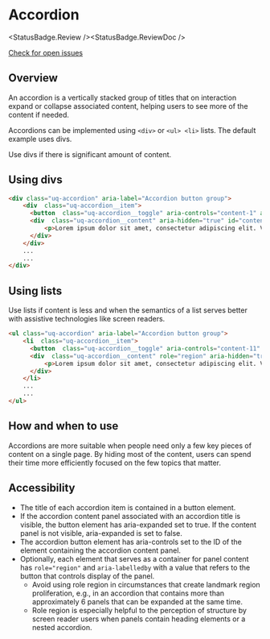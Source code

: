 
# Accordion

<StatusBadge.Review /><StatusBadge.ReviewDoc />

<a href="https://github.com/uq-its-ss/design-system/issues" class="uq-button uq-button--text" target="_blank">Check for open issues</a>

## Overview

An accordion is a vertically stacked group of titles that on interaction expand or collapse associated content, helping users to see more of the content if needed.

Accordions can be implemented using `<div>` or `<ul> <li>` lists. The default example uses divs. 

Use divs if there is significant amount of content.

## Using divs

<Canvas withSource="none" withToolbar>
  <Story height={220} id="components-accordion--using-divs" />
</Canvas>

```html
<div class="uq-accordion" aria-label="Accordion button group">
    <div  class="uq-accordion__item">
      <button  class="uq-accordion__toggle" aria-controls="content-1" aria-expanded="false" id="accordion-title-1">Title 1</button>
      <div  class="uq-accordion__content" aria-hidden="true" id="content-1" aria-labelledby="accordion-title-1">
          <p>Lorem ipsum dolor sit amet, consectetur adipiscing elit. Vestibulum auctor eros dui, vitae iaculis leo ornare eget. Etiam tristique lobortis ligula non mattis. Ut dapibus libero neque, vel tincidunt nunc tempus eget.</p>
      </div>
    </div>
    ...
    ...
</div>
```

## Using lists

Use lists if content is less and when the semantics of a list serves better with assistive technologies like screen readers.

<Canvas withSource="none" withToolbar>
  <Story height={220} id="components-accordion--using-lists" />
</Canvas>

```html
<ul class="uq-accordion" aria-label="Accordion button group">
    <li  class="uq-accordion__item">
      <button  class="uq-accordion__toggle" aria-controls="content-11" aria-expanded="false" id="accordion-title-11">Title 1</button>
      <div  class="uq-accordion__content" role="region" aria-hidden="true" id="content-11" aria-labelledby="accordion-title-11">
          <p>Lorem ipsum dolor sit amet, consectetur adipiscing elit. Vestibulum auctor eros dui, vitae iaculis leo ornare eget. Etiam tristique lobortis ligula non mattis. Ut dapibus libero neque, vel tincidunt nunc tempus eget.</p>
      </div>
    </li>
    ...
    ...
</ul>
```

## How and when to use

Accordions are more suitable when people need only a few key pieces of content on a single page. By hiding most of the content, users can spend their time more efficiently focused on the few topics that matter.

## Accessibility

- The title of each accordion item is contained in a button element.
- If the accordion content panel associated with an accordion title is visible, the button element has aria-expanded set to true. If the content panel is not visible, aria-expanded is set to false.
- The accordion button element has aria-controls set to the ID of the element containing the accordion content panel.
- Optionally, each element that serves as a container for panel content has `role="region"` and `aria-labelledby` with a value that refers to the button that controls display of the panel.
  - Avoid using role region in circumstances that create landmark region proliferation, e.g., in an accordion that contains more than approximately 6 panels that can be expanded at the same time.
  - Role region is especially helpful to the perception of structure by screen reader users when panels contain heading elements or a nested accordion.